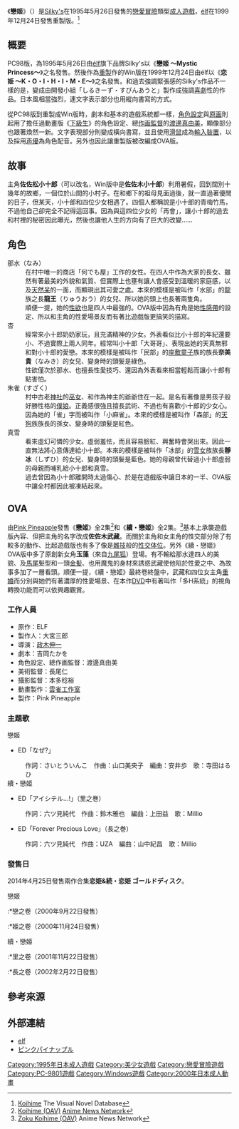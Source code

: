 {{Infobox animanga/Headerofja
|標題= 戀姬
|圖像= 
|尺寸= 
|說明= 
|日文名稱= 恋姫
|英文名稱= 
|假名= こいひめ
|羅馬字= KoiHime
|類型= [[戀愛|戀愛]]
}}
{{Infobox animanga/Game
|標題= 戀姬 〜Mysteric Princess〜（PC98）<br>戀姬 〜K・O・I・H・I・M・E〜（Win）
|類型= [[戀愛冒險|戀愛冒險]]
|使用平台= [[PC-9801|PC-9801]]VX以下（PC98）<br />Windows 95/98/98SE（Win）
|遊戲引擎=
|開發團隊= [[élf|Silky's]]（PC98）<br />[[élf|élf]]（Win）
|代理商=
|製作人= 
|監製=
|腳本=
|人物設定= 
|音樂=
|遊戲人數= 1
|發售日= 1995年5月26日（PC98）<br />1999年12月24日（Win）
|對象年齡= 18禁
}}
{{Infobox animanga/OVA
|ONA= 
|標題= 戀姬<br />續・戀姬
|原作= 
|導演= [[政木伸一|政木伸一]]
|企畫= 
|系列構成= 
|人物設定= 渡邊真由美 
|音樂= 
|動畫製作= [[雲雀工作室|雲雀工作室]]
|製作= Pink Pineapple
|發售日= 
|開始= 2000年9月22日
|結束= 2002年2月22日
|話數= 4
|其他= 
}}
{{Infobox animanga/Footerofja}}
{{Distinguish|戀姬†無雙}}
《'''戀姬'''》（{{lang-ja|恋姫}}）是[[élf|Silky's]]在1995年5月26日發售的[[戀愛冒險|戀愛冒險]]類型[[日本成人遊戲|成人遊戲]]，[[élf|élf]]在1999年12月24日發售重製版。<ref>[https://vndb.org/v2347 Koihime] {{Wayback|url=https://vndb.org/v2347 |date=20190814202752 }}The Visual Novel Database{{en}}</ref>

== 概要 ==
PC98版，為1995年5月26日由[[élf|élf]]旗下品牌Silky's以《'''戀姬 〜Mystic Princess〜'''》之名發售。然後作為[[重製|重製]]作的Win版在1999年12月24日由élf以《'''恋姫 〜K・O・I・H・I・M・E〜'''》之名發售。和過去強調緊張感的Silky's作品不一樣的是，變成由開發小組「しるきーず・すぴんあうと」製作成強調[[喜劇|喜劇]]性的作品。日本風相當強烈，連文字表示部分也用縱向書寫的方式。

從PC98版到重製成Win版時，劇本和基本的遊戲系統都一樣，[[角色設定|角色設定]]與[[原画|原画]]則起用了擔任過動畫版《[[下級生|下級生]]》的角色設定、總[[作画監督|作画監督]]的[[渡邊真由美|渡邊真由美]]，顯像部分也跟著煥然一新。文字表現部分則變成橫向書寫，並且使用[[滑鼠|滑鼠]]成為[[輸入裝置|輸入裝置]]，以及採用[[声優|声優]]為角色配音。另外也因此讓重製版被改編成OVA版。

== 故事 ==
主角'''佐佐松小十郎'''（可以改名，Win版中是'''佐佐木小十郎'''）利用暑假，回到闊別十幾年的故鄉，一個位於山間的小村子。在和鄉下的祖母見面過後，就一直過著優閒的日子，但某天，小十郎和四位少女相遇了。四個人都稱說是小十郎的青梅竹馬，不過他自己卻完全不記得這回事。因為與這四位少女的「再會」，讓小十郎的過去和村裡的秘密因此曝光，然後也讓他人生的方向有了巨大的改變……

== 角色 ==
;那水（なみ）
:在村中唯一的商店「何でも屋」工作的女性。在四人中作為大家的長女、雖然有著最美的外貌和氣質、但實際上也壅有讓人會感受到溫暖的家庭感，以及[[天然呆|天然呆]]的一面，而顯現出其可愛之處。本來的模樣是被叫作「水部」的[[龍|龍]]族之長'''龍王'''（りゅうおう）的女兒、所以她的頭上也長著兩隻角。
:順便一提，她的[[性欲|性欲]]也是四人中最強的。OVA版中因為有角是她[[性感帶|性感帶]]的設定、所以和主角的性愛場景反而有著比遊戲版更搞笑的描寫。
;杏
:經常來小十郎奶奶家玩，且充滿精神的少女。外表看似比小十郎的年紀還要小、不過實際上兩人同年。經常叫小十郎「大哥哥」、表現出她的天真無邪和對小十郎的愛戀。本來的模樣是被叫作「民部」的[[座敷童子|座敷童子]]族的族長'''奈美貴'''（なみき）的女兒、變身時的頭髮是綠色。
:性欲僅次於那水、也擅長性愛技巧、還因為外表看來相當輕鬆而讓小十郎有點害怕。
;朱雀（すざく）
:村中古老[[神社|神社]]的[[巫女|巫女]]、和作為神主的爺爺住在一起。是名有著像是男孩子般好勝性格的[[僕娘|僕娘]]。正義感很強且擅長武術、不過也有喜歡小十郎的少女心。因為她的「雀」字而被叫作「小麻雀」。本來的模樣是被叫作「森部」的[[天狗|天狗]]族族長的孫女、變身時的頭髮是紅色。
;真雪
:看來虛幻可憐的少女。虛弱羞怯，而且容易臉紅、興奮時會哭出來。因此一直無法將心意傳達給小十郎。本來的模樣是被叫作「冰部」的[[雪女|雪女]]族族長'''靜冰'''（しずひ）的女兒、變身時的頭髮是藍色。她的母親曾代替過小十郎虛弱的母親而哺乳給小十郎和真雪。
:過去曾因為小十郎離開時太過傷心、於是在遊戲版中讓日本的一半、OVA版中讓全村都因此被凍結起來。

== OVA ==
由[[Pink_Pineapple|Pink Pineapple]]發售《'''戀姬'''》全2集<ref>[http://www.animenewsnetwork.com/encyclopedia/anime.php?id=275 Koihime (OAV)] {{Wayback|url=http://www.animenewsnetwork.com/encyclopedia/anime.php?id=275 |date=20210126125508 }}[[Anime_News_Network|Anime News Network]]{{en}}</ref>和《'''續・戀姬'''》全2集。<ref>[http://www.animenewsnetwork.com/encyclopedia/anime.php?id=4931 Zoku Koihime (OAV)] {{Wayback|url=http://www.animenewsnetwork.com/encyclopedia/anime.php?id=4931 |date=20200919154954 }}Anime News Network{{en}}</ref>基本上承襲遊戲版內容、但把主角的名字改成'''佐佐木武藏'''。而關於主角和女主角的性交部分除了有較多的動作、比起遊戲版也有多了像是[[雜技|雜技]]般的[[四十八手_(成人用語)|性交体位]]。另外《續・戀姬》OVA版中多了原創新女角'''玉藻'''（來自[[九尾狐|九尾狐]]）登場。有不輸給那水達四人的美貌、及[[馬尾|馬尾]]髮型和一頭[[金髪|金髪]]、也用魔鬼的身材來誘惑武藏使他陷於性愛之中、為故事多加了一層看頭。順便一提，《續・戀姬》最終卷終盤中，武藏和四位女主角[[重婚|重婚]]而分別與她們有著濃厚的性愛場景、在本作[[DVD|DVD]]中有著叫作「多H系統」的視角轉換功能而可以依興趣觀賞。

=== 工作人員 ===
*原作：ELF
*製作人：大宮三郎
*導演：[[政木伸一|政木伸一]]
*劇本：吉岡たかを
*角色設定、總作画監督：渡邊真由美
*美術監督：長尾仁
*攝影監督：本多稔裕
*動畫製作：[[雲雀工作室|雲雀工作室]]
*製作：Pink Pineapple

=== 主題歌 ===
;戀姬
*ED「なぜ?」
:作詞：さいとういんこ　作曲：山口美央子　編曲：安井歩　歌：寺田はるひ
;續・戀姬
*ED「アイシテル…!」（里之巻）
:作詞：六ツ見純代　作曲：鈴木雅也　編曲：上田益　歌：Millio
*ED「﻿Forever Precious Love」（長之巻）
:作詞：六ツ見純代　作曲：﻿UZA　編曲：山中紀昌　歌：Millio

=== 發售日 ===
2014年4月25日發售兩作合集'''恋姫&続・恋姫 ゴールドディスク'''。
;戀姬
:*戀之卷（2000年9月22日發售）
:*姬之卷（2000年11月24日發售）
;續・戀姬
:*里之卷（2001年11月22日發售）
:*長之卷（2002年2月22日發售）

== 參考來源 ==
{{reflist|30em}}

== 外部連結 ==
*[https://web.archive.org/web/20040710061823/http://www.elf-game.co.jp/ elf]{{ja icon}}
*[http://www.pinkpineapple.co.jp/ ピンクパイナップル] {{Wayback|url=http://www.pinkpineapple.co.jp/ |date=20210126175311 }}{{ja icon}}

{{Elf}}
{{雲雀工作室}}

{{DEFAULTSORT:KoiHime}}
[[Category:1995年日本成人遊戲|Category:1995年日本成人遊戲]]
[[Category:美少女遊戲|Category:美少女遊戲]]
[[Category:戀愛冒險遊戲|Category:戀愛冒險遊戲]]
[[Category:PC-9801遊戲|Category:PC-9801遊戲]]
[[Category:Windows遊戲|Category:Windows遊戲]]
[[Category:2000年日本成人動畫|Category:2000年日本成人動畫]]